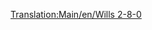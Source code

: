 [[Translation:Main/en/Wills 2-8-0]]{{Template:Trains
|Image=[[File:en/Wills280.png]]
|Cost=£16,406 ($32.812)
|Speed=88 km/h (55 mph)
|Weight=145 t
|Power=1,100 hp (820 kW)
|Annual=£2,132 ($4.264)
|Designed=1945
|Lifespan=21
|Capacity=N/A
|Description=The only steam locomotive in the sub-arctic and sub-tropical climates. 2-8-0 represents the wheel arrangement of two leading wheels on one axle, eight powered and coupled driving wheels on four axles, and no trailing wheels.
|Real-life=Various 2-8-0 trains exist. Which one the Transport Tycoon version is based on is at this moment not certain, however, it [https://en.wikipedia.org/wiki/2-8-0#United_States bears resemblance to various 2-8-0 locomotives popular in North America] as well as 2-8-0 locomotive models built en masse by the [https://en.wikipedia.org/wiki/WD_Austerity_2-8-0 UK in World War II] and the [https://en.wikipedia.org/wiki/Victorian_Railways_J_class J] and [https://en.wikipedia.org/wiki/Victorian_Railways_K_class K] classes of locomotives used by the Australian state of Victoria.<br/>
Some 2-8-0: [http://www.lner.info/locos/O/o.shtml] [http://www.lner.info/locos/P/p.shtml]
}}